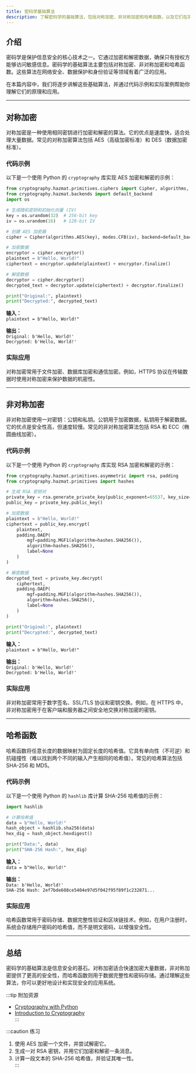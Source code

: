 ```yaml
---
title: 密码学基础算法
description: 了解密码学的基础算法，包括对称加密、非对称加密和哈希函数，以及它们在实际应用中的使用场景。
---
```


## 介绍

密码学是保护信息安全的核心技术之一。它通过加密和解密数据，确保只有授权方能够访问敏感信息。密码学的基础算法主要包括对称加密、非对称加密和哈希函数。这些算法在网络安全、数据保护和身份验证等领域有着广泛的应用。

在本篇内容中，我们将逐步讲解这些基础算法，并通过代码示例和实际案例帮助你理解它们的原理和应用。

---

## 对称加密

对称加密是一种使用相同密钥进行加密和解密的算法。它的优点是速度快，适合处理大量数据。常见的对称加密算法包括 AES（高级加密标准）和 DES（数据加密标准）。

### 代码示例

以下是一个使用 Python 的 `cryptography` 库实现 AES 加密和解密的示例：

```python
from cryptography.hazmat.primitives.ciphers import Cipher, algorithms, modes
from cryptography.hazmat.backends import default_backend
import os

# 生成随机密钥和初始化向量 (IV)
key = os.urandom(32)  # 256-bit key
iv = os.urandom(16)   # 128-bit IV

# 创建 AES 加密器
cipher = Cipher(algorithms.AES(key), modes.CFB(iv), backend=default_backend())

# 加密数据
encryptor = cipher.encryptor()
plaintext = b"Hello, World!"
ciphertext = encryptor.update(plaintext) + encryptor.finalize()

# 解密数据
decryptor = cipher.decryptor()
decrypted_text = decryptor.update(ciphertext) + decryptor.finalize()

print("Original:", plaintext)
print("Decrypted:", decrypted_text)
```

**输入：**  
`plaintext = b"Hello, World!"`

**输出：**  
`Original: b'Hello, World!'`  
`Decrypted: b'Hello, World!'`

### 实际应用

对称加密常用于文件加密、数据库加密和通信加密。例如，HTTPS 协议在传输数据时使用对称加密来保护数据的机密性。

---

## 非对称加密

非对称加密使用一对密钥：公钥和私钥。公钥用于加密数据，私钥用于解密数据。它的优点是安全性高，但速度较慢。常见的非对称加密算法包括 RSA 和 ECC（椭圆曲线加密）。

### 代码示例

以下是一个使用 Python 的 `cryptography` 库实现 RSA 加密和解密的示例：

```python
from cryptography.hazmat.primitives.asymmetric import rsa, padding
from cryptography.hazmat.primitives import hashes

# 生成 RSA 密钥对
private_key = rsa.generate_private_key(public_exponent=65537, key_size=2048)
public_key = private_key.public_key()

# 加密数据
plaintext = b"Hello, World!"
ciphertext = public_key.encrypt(
    plaintext,
    padding.OAEP(
        mgf=padding.MGF1(algorithm=hashes.SHA256()),
        algorithm=hashes.SHA256(),
        label=None
    )
)

# 解密数据
decrypted_text = private_key.decrypt(
    ciphertext,
    padding.OAEP(
        mgf=padding.MGF1(algorithm=hashes.SHA256()),
        algorithm=hashes.SHA256(),
        label=None
    )
)

print("Original:", plaintext)
print("Decrypted:", decrypted_text)
```

**输入：**  
`plaintext = b"Hello, World!"`

**输出：**  
`Original: b'Hello, World!'`  
`Decrypted: b'Hello, World!'`

### 实际应用

非对称加密常用于数字签名、SSL/TLS 协议和密钥交换。例如，在 HTTPS 中，非对称加密用于在客户端和服务器之间安全地交换对称加密的密钥。

---

## 哈希函数

哈希函数将任意长度的数据映射为固定长度的哈希值。它具有单向性（不可逆）和抗碰撞性（难以找到两个不同的输入产生相同的哈希值）。常见的哈希算法包括 SHA-256 和 MD5。

### 代码示例

以下是一个使用 Python 的 `hashlib` 库计算 SHA-256 哈希值的示例：

```python
import hashlib

# 计算哈希值
data = b"Hello, World!"
hash_object = hashlib.sha256(data)
hex_dig = hash_object.hexdigest()

print("Data:", data)
print("SHA-256 Hash:", hex_dig)
```

**输入：**  
`data = b"Hello, World!"`

**输出：**  
`Data: b'Hello, World!'`  
`SHA-256 Hash: 2ef7bde608ce5404e97d5f042f95f89f1c232871...`

### 实际应用

哈希函数常用于密码存储、数据完整性验证和区块链技术。例如，在用户注册时，系统会存储用户密码的哈希值，而不是明文密码，以增强安全性。

---

## 总结

密码学的基础算法是信息安全的基石。对称加密适合快速加密大量数据，非对称加密提供了更高的安全性，而哈希函数则用于数据完整性和密码存储。通过理解这些算法，你可以更好地设计和实现安全的应用系统。

:::tip 附加资源
- [Cryptography with Python](https://cryptography.io/)  
- [Introduction to Cryptography](https://www.coursera.org/learn/cryptography)  
:::

:::caution 练习
1. 使用 AES 加密一个文件，并尝试解密它。  
2. 生成一对 RSA 密钥，并用它们加密和解密一条消息。  
3. 计算一段文本的 SHA-256 哈希值，并验证其唯一性。  
:::